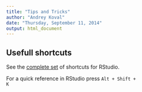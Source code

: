 ```yaml
---
title: "Tips and Tricks"
author: "Andrey Koval"
date: "Thursday, September 11, 2014"
output: html_document
---
```



## Usefull shortcuts

See the [complete set](https://support.rstudio.com/hc/en-us/articles/200711853-Keyboard-Shortcuts) of shortcuts for RStudio.  

For a quick reference in RStudio press <code>Alt + Shift + K</code>

